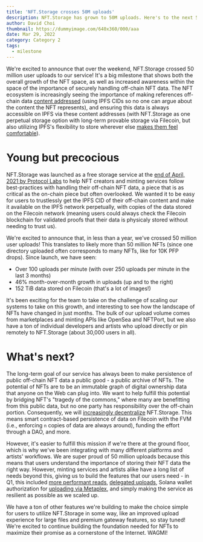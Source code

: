 ```yaml
---
title: 'NFT.Storage crosses 50M uploads'
description: NFT.Storage has grown to 50M uploads. Here's to the next 500M!
author: David Choi
thumbnail: https://dummyimage.com/640x360/000/aaa
date: Mar 29, 2022
category: Category 2
tags:
  - milestone
---
```


We're excited to announce that over the weekend, NFT.Storage crossed 50 million user uploads to our service! It's a big milestone that shows both the overall growth of the NFT space, as well as increased awareness within the space of the importance of securely handling off-chain NFT data. The NFT ecosystem is increasingly seeing the importance of making references off-chain data [content addressed](https://docs.ipfs.io/concepts/content-addressing/) (using IPFS CIDs so no one can argue about the content the NFT represents), and ensuring this data is always accessible on IPFS via these content addresses (with NFT.Storage as one perpetual storage option with long-term provable storage via Filecoin, but also utilizing IPFS's flexibility to store wherever else [makes them feel comfortable](https://nft.storage/blog/post/2021-12-14-storage-layer-maximalism/)).

# Young but precocious

NFT.Storage was launched as a free storage service at the [end of April, 2021 by Protocol Labs](https://filecoin.io/blog/posts/introducing-nft.storage-free-decentralized-storage-for-nfts/) to help NFT creators and minting services follow best-practices with handling their off-chain NFT data, a piece that is as critical as the on-chain piece but often overlooked. We wanted it to be easy for users to trustlessly get the IPFS CID of their off-chain content and make it available on the IPFS network perpetually, with copies of the data stored on the Filecoin network (meaning users could always check the Filecoin blockchain for validated proofs that their data is physicaly stored without needing to trust us).

We're excited to announce that, in less than a year, we've crossed 50 million user uploads! This translates to likely more than 50 million NFTs (since one directory uploaded often corresponds to many NFTs, like for 10K PFP drops). Since launch, we have seen:
- Over 100 uploads per minute (with over 250 uploads per minute in the last 3 months)
- 46% month-over-month growth in uploads (up and to the right)
- 152 TiB data stored on Filecoin (that's a lot of images!)

It's been exciting for the team to take on the challenge of scaling our systems to take on this growth, and interesting to see how the landscape of NFTs have changed in just months. The bulk of our upload volume comes from marketplaces and minting APIs like OpenSea and NFTPort, but we also have a ton of individual developers and artists who upload directly or pin remotely to NFT.Storage (about 30,000 users in all).

# What's next?

The long-term goal of our service has always been to make persistence of public off-chain NFT data a public good - a public archive of NFTs. The potential of NFTs are to be an immutable graph of digital ownership data that anyone on the Web can plug into. We want to help fulfill this potential by bridging NFT's "tragedy of the commons," where many are benefitting from this public data, but no one party has responsibility over the off-chain portion. Consequently, we will [increasingly decentralize](https://nft.storage/blog/post/2022-01-20-decentralizing-nft-storage/) NFT.Storage. This means smart contract-based persistence of data on Filecoin with the FVM (i.e., enforcing `n` copies of data are always around), funding the effort through a DAO, and more.

However, it's easier to fulfill this mission if we're there at the ground floor, which is why we've been integrating with many different platforms and artists' workflows. We are super proud of 50 million uploads because this means that users understand the importance of storing their NFT data the right way. However, minting services and artists alike have a long list of needs beyond this, giving us to build the features that our users need - in Q1, this included [more performant reads](https://nft.storage/docs/concepts/gateways/), [delegated uploads](https://github.com/nftstorage/ucan.storage), Solana wallet authorization for [uploading via Metaplex](https://nft.storage/docs/how-to/mint-solana/), and simply making the service as resilient as possible as we scaled up.

We have a ton of other features we're building to make the choice simple for users to utilize NFT.Storage in some way, like an improved upload experience for large files and premium gateway features, so stay tuned! We're excited to continue building the foundation needed for NFTs to maximize their promise as a cornerstone of the Internet. WAGMI!
